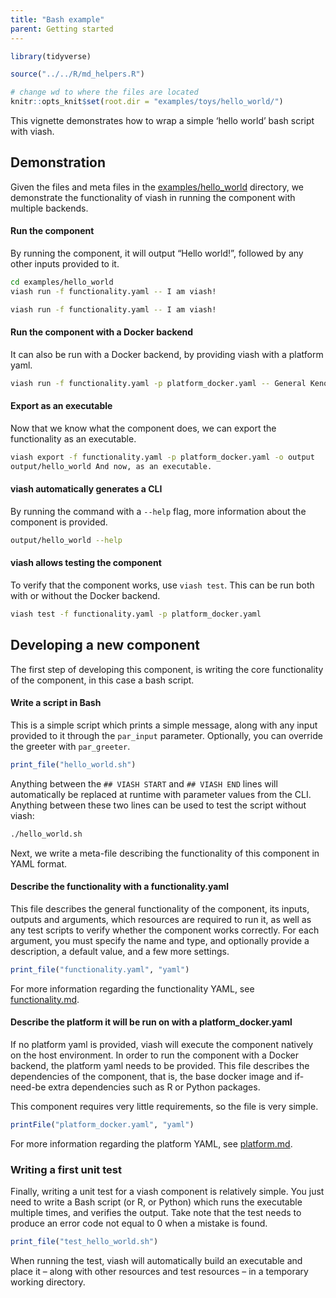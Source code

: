 ```yaml
---
title: "Bash example"
parent: Getting started
---
```


```r
library(tidyverse)

source("../../R/md_helpers.R")

# change wd to where the files are located
knitr::opts_knit$set(root.dir = "examples/toys/hello_world/")
```

This vignette demonstrates how to wrap a simple 'hello world' bash script with viash.

## Demonstration
Given the files and meta files in the [examples/hello_world](examples/hello_world) directory, we demonstrate the functionality of viash in running the component 
with multiple backends.

#### Run the component
By running the component, it will output "Hello world!", followed by any other inputs provided to it.

```bash
cd examples/hello_world
viash run -f functionality.yaml -- I am viash!
```
```bash
viash run -f functionality.yaml -- I am viash!
```

#### Run the component with a Docker backend
It can also be run with a Docker backend, by providing viash with a platform yaml.
```bash
viash run -f functionality.yaml -p platform_docker.yaml -- General Kenobi. --greeter="Hello there."
```

#### Export as an executable
Now that we know what the component does, we can export the functionality as an executable.
```bash
viash export -f functionality.yaml -p platform_docker.yaml -o output
output/hello_world And now, as an executable.
```

#### viash automatically generates a CLI
By running the command with a `--help` flag, more information about the component is provided.
```bash
output/hello_world --help
```

#### viash allows testing the component
To verify that the component works, use `viash test`. This can be run both with or without the Docker backend.
```bash
viash test -f functionality.yaml -p platform_docker.yaml
```

## Developing a new component

The first step of developing this component, is writing the core functionality of the component, in this case a bash script. 

#### Write a script in Bash
This is a simple script which prints a simple message, along with any input provided to it through the `par_input` parameter.
Optionally, you can override the greeter with `par_greeter`.

```r
print_file("hello_world.sh")
```

Anything between the `## VIASH START` and `## VIASH END` lines will automatically be replaced 
at runtime with parameter values from the CLI. Anything between these two lines can be used to 
test the script without viash:

```bash
./hello_world.sh
```

Next, we write a meta-file describing the functionality of this component in YAML format.

#### Describe the functionality with a functionality.yaml

This file describes the general functionality of the component, its inputs, outputs and arguments, which 
resources are required to run it, as well as any test scripts to verify whether the component
works correctly. For each argument, you must specify the name and type, and optionally provide a description,
a default value, and a few more settings.

```r
print_file("functionality.yaml", "yaml")
```

For more information regarding the functionality YAML, see [functionality.md](functionality.md).

#### Describe the platform it will be run on with a platform_docker.yaml

If no platform yaml is provided, viash will execute the component natively on the host environment. 
In order to run the component with a Docker backend, the platform yaml needs to be provided. 
This file describes the dependencies of the component, that is, the base docker image and if-need-be
extra dependencies such as R or Python packages.

This component requires very little requirements, so the file is very simple.

```r
printFile("platform_docker.yaml", "yaml")
```

For more information regarding the platform YAML, see [platform.md](platform.md).

### Writing a first unit test
Finally, writing a unit test for a viash component is relatively simple. 
You just need to write a Bash script (or R, or Python) which runs the executable multiple
times, and verifies the output. Take note that the test needs to produce an error code not equal to
0 when a mistake is found.


```r
print_file("test_hello_world.sh")
```

When running the test, viash will automatically build an executable and place it -- along with other 
resources and test resources -- in a temporary working directory.

